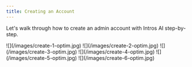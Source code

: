 ```yaml
---
title: Creating an Account
---
```


Let's walk through how to create an admin account with Intros AI step-by-step.

<Steps>
  <Step title="Sign in as a Community Manager">
    ![](/images/create-1-optim.jpg)
  </Step>
  <Step title="Select Sign Up">
    ![](/images/create-2-optim.jpg)
    ![](/images/create-3-optim.jpg)
  </Step>
  <Step title="Enter your Name">
    ![](/images/create-4-optim.jpg)
  </Step>
  <Step title="Upload your Logo">
    ![](/images/create-5-optim.jpg)
  </Step>
  <Step title="Select Introduction Style">
    ![](/images/create-6-optim.jpg)
  </Step>
</Steps>
